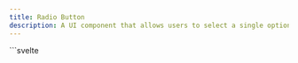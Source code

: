 ```yaml
---
title: Radio Button
description: A UI component that allows users to select a single option from a group.
---
```


<Tabs>
  <TabItem label="Preview">
    <RadioButtonPreview />
  </TabItem>
  <TabItem label="Usage">
    ```svelte
    <script lang="ts">
      import { RadioButton } from "@dxdns/feflow"

      const sizes = ["xs", "sm", "md", "lg", "xl"]
    </script>

    {#each sizes as size, i}
      <RadioButton checked={Boolean(i % 2)} size={size as any} />
    {/each}
    ```
  </TabItem>
</Tabs>